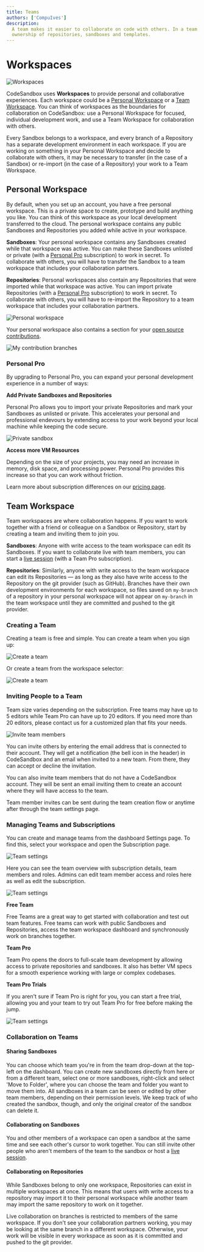 ```yaml
---
title: Teams
authors: ['CompuIves']
description:
  A team makes it easier to collaborate on code with others. In a team you share
  ownership of repositories, sandboxes and templates.
---
```


# Workspaces
![Workspaces](../images/workspace-selector.png)

CodeSandbox uses **Workspaces** to provide personal and collaborative experiences. Each workspace could be a [Personal Workspace](#personal-workspace) or a [Team Workspace](#team-workspace). You can think of workspaces as the boundaries for collaboration on CodeSandbox: use a Personal Workspace for focused, individual development work, and use a Team Workspace for collaboration with others.

Every Sandbox belongs to a workspace, and every branch of a Repository has a separate development environment in each workspace. If you are working on something in your Personal Workspace and decide to collaborate with others, it may be necessary to transfer (in the case of a Sandbox) or re-import (in the case of a Repository) your work to a Team Workspace.

## Personal Workspace

By default, when you set up an account, you have a free personal workspace. This is a private space to create, prototype and build anything you like. You can think of this workspace as your local development transferred to the cloud. The personal workspace contains any public Sandboxes and Repositories you added while active in your workspace.

**Sandboxes**: Your personal workspace contains any Sandboxes created while that workspace was active. You can make these Sandboxes unlisted or private (with a [Personal Pro](#personal-pro) subscription) to work in secret. To collaborate with others, you will have to transfer the Sandbox to a team workspace that includes your collaboration partners.

**Repositories**: Personal workspaces also contain any Repositories that were imported while that workspace was active. You can import private Repositories (with a [Personal Pro](#personal-pro) subscription) to work in secret. To collaborate with others, you will have to re-import the Repository to a team workspace that includes your collaboration partners.

![Personal workspace](../images/workspace-personal-team.png)

Your personal workspace also contains a section for your [open source contributions](/learn/getting-started/open-source#introducing-contribution-branches).

![My contribution branches](../images/workspace-my-contributions.png)

### Personal Pro

By upgrading to Personal Pro, you can expand your personal development experience in a number of ways: 

**Add Private Sandboxes and Repositories**

Personal Pro allows you to import your private Repositories and mark your Sandboxes as unlisted or private. This accelerates your personal and professional endevours by extending access to your work beyond your local machine while keeping the code secure.

![Private sandbox](../images/private-sandbox.png)

**Access more VM Resources**

Depending on the size of your projects, you may need an increase in memory, disk space, and processing power. Personal Pro provides this increase so that you can work without friction.

Learn more about subscription differences on our [pricing page](https://codesandbox.io/pricing).

## Team Workspace 

Team workspaces are where collaboration happens. 
If you want to work together with a friend or colleague on a Sandbox or Repository, start by creating a team and inviting them to join you.

**Sandboxes**: Anyone with write access to the team workspace can edit its Sandboxes. If you want to collaborate live with team members, you can start a [live session](/learn/getting-started/collaborate-share) (with a Team Pro subscription).

**Repositories**: Similarly, anyone with write access to the team workspace can edit its Repositories — as long as they also have write access to the Repository on the git provider (such as GitHub). Branches have their own development environments for each workspace, so files saved on `my-branch` of a repository in your personal workspace will not appear on `my-branch` in the team workspace until they are committed and pushed to the git provider.

### Creating a Team

Creating a team is free and simple. You can create a team when you sign up:

![Create a team](../images/workspace-create-team.png)

Or create a team from the workspace selector:

![Create a team](../images/workspace-selector-newteam.png)


### Inviting People to a Team

Team size varies depending on the subscription. Free teams may have up to 5 editors while Team Pro can have up to 20 editors. If you need more than 20 editors, please contact us for a customized plan that fits your needs. 

![Invite team members](../images/workspace-invite-members.png)

You can invite others by entering the email address that is connected to their account. They will
get a notification (the bell icon in the header) in CodeSandbox and an email when
invited to a new team. From there, they can accept or decline the invitation.

You can also invite team members that do not have a CodeSandbox account. They will be sent an email inviting them to create an account where they will have access to the team.

Team member invites can be sent during the team creation flow or anytime after through the team settings page.


### Managing Teams and Subscriptions

You can create and manage teams from the dashboard Settings page.
To find this, select your workspace and open the Subscription page.

![Team settings](../images/workspace-team-settings.png)

Here you can see the team overview with subscription details, team members and roles.
Admins can edit team member access and roles here as well as edit the subscription. 

![Team settings](../images/workspace-team-settings-free.png)


**Free Team**

Free Teams are a great way to get started with collaboration and test out team features. Free teams can work with public Sandboxes and Repositories, access the team workspace dashboard and synchronously work on branches together.

**Team Pro**

Team Pro opens the doors to full-scale team development by allowing access to private repositories and sandboxes. It also has better VM specs for a smooth experience working with large or complex codebases.

**Team Pro Trials**

If you aren't sure if Team Pro is right for you, you can start a free trial, allowing you and your team to try out Team Pro for free before making the jump.

![Team settings](../images/workspace-start-trial.png)


### Collaboration on Teams

#### Sharing Sandboxes

You can choose which team you're in from the team drop-down at the top-left on
the dashboard. You can create new sandboxes directly from here or from a
different team, select one or more sandboxes, right-click and select 'Move to
Folder', where you can choose the team and folder you want to move them into.
All sandboxes in a team can be seen or edited by other team members, depending
on their permission levels. We keep track of who created the sandbox, though,
and only the original creator of the sandbox can delete it.

#### Collaborating on Sandboxes

You and other members of a workspace can open a sandbox at the same time and see each other's cursor to work together. You can still invite other people who aren't members of the team to the sandbox or host a [live session](/learn/getting-started/collaborate-share).

#### Collaborating on Repositories

While Sandboxes belong to only one workspace, Repositories can exist in multiple workspaces at once. This means that users with write access to a repository may import it to their personal workspace while another team may import the same repository to work on it together.

Live collaboration on branches is restricted to members of the same workspace. If you don't see your collaboration partners working, you may be looking at the same branch in a different workspace. Otherwise, your work will be visible in every workspace as soon as it is committed and pushed to the git provider.
